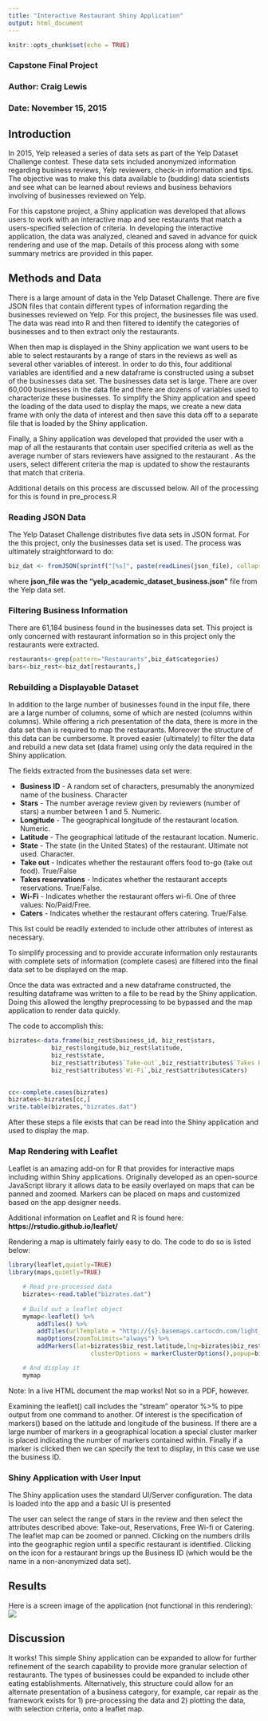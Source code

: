 ```yaml
---
title: "Interactive Restaurant Shiny Application"
output: html_document
---
```


```r
knitr::opts_chunk$set(echo = TRUE)
```

### Capstone Final Project
### Author: Craig Lewis
### Date:   November 15, 2015

## Introduction
In 2015, Yelp released a series of data sets as part of the Yelp Dataset Challenge contest. These data sets included anonymized information regarding business reviews, Yelp reviewers, check-in information and tips. The objective was to make this data available to (budding) data scientists and see what can be learned about reviews and business behaviors involving of businesses reviewed on Yelp.

For this capstone project, a Shiny application was developed that allows users to work with an interactive map and see restaurants that match a users-specified selection of criteria.  In developing the interactive application, the data was analyzed, cleaned and saved in advance for quick rendering and use of the map. Details of this process along with some summary metrics are provided in this paper. 

## Methods and Data
There is a large amount of data in the Yelp Dataset Challenge. There are five JSON files that contain different types of information regarding the businesses reviewed on Yelp. For this project, the businesses file was used. The data was read into R and then filtered to identify the categories of businesses and to then extract only the restaurants. 

When then map is displayed in the Shiny application we want users to be able to select restaurants by a range of stars in the reviews as well as several other variables of interest.  In order to do this, four additional variables are identified and a new dataframe is constructed using a subset of the businesses data set.  The businesses data set is large. There are over 60,000 businesses in the data file and there are dozens of variables used to characterize these businesses. To simplify the Shiny application and speed the loading of the data used to display the maps, we create a new data frame with only the data of interest and then save this data off to a separate file that is loaded by the Shiny application. 

Finally, a Shiny application was developed that provided the user with a map of all the restaurants that contain user specified criteria as well as the average number of stars reviewers have assigned to the restaurant . As the users, select different criteria the map is updated to show the restaurants that match that criteria. 

Additional details on this process are discussed below. All of the processing for this is found in pre_process.R


### Reading JSON Data
The Yelp Dataset Challenge distributes five data sets in JSON format. For the this project, only the businesses data set is used. The process was ultimately straightforward to do: 

```r
biz_dat <- fromJSON(sprintf("[%s]", paste(readLines(json_file), collapse=",")))
```
where **json_file was the "yelp_academic_dataset_business.json"** file from the Yelp data set. 


### Filtering Business Information
There are 61,184 business found in the businesses data set. This project is only concerned with restaurant information so in this project only the restaurants were extracted.  
```r
restaurants<-grep(pattern="Restaurants",biz_dat$categories)
bars<-biz_rest<-biz_dat[restaurants,]
```

### Rebuilding a Displayable Dataset
In addition to the large number of businesses found in the input file, there are a large number of columns, some of which are nested (columns within columns). While offering  a rich presentation of the data, there is more in the data set than is required to map the restaurants. Moreover the structure of this data can be cumbersome. It proved easier (ultimately) to filter the data and rebuild a new data set (data frame) using only the data required in the Shiny application. 

The fields extracted from the businesses data set were: 

* **Business ID** - A random set of characters, presumably the anonymized name of the business. Character
* **Stars** - The number average review given by reviewers (number of stars) a number between 1 and 5. Numeric.
* **Longitude** - The geographical longitude of the restaurant location. Numeric.
* **Latitude** - The geographical latitude of the restaurant location. Numeric. 
* **State** - The state (in the United States) of the restaurant. Ultimate not used. Character.
* **Take out** - Indicates whether the restaurant offers food to-go (take out food). True/False
* **Takes reservations** - Indicates whether the restaurant accepts reservations. True/False.
* **Wi-Fi** - Indicates whether the restaurant offers wi-fi. One of three values: No/Paid/Free.
* **Caters** - Indicates whether the restaurant offers catering. True/False.

This list could be readily extended to include other attributes of interest as necessary.

To simplify processing and to provide accurate information only restaurants with complete sets of information (complete cases) are filtered into the final data set to be displayed on the map. 

Once the data was extracted and a new dataframe constructed, the resulting dataframe was written to a file to be read by the Shiny application. Doing this allowed the lengthy preprocessing to be bypassed and the map application to render data quickly. 


The code to accomplish this: 
```r
bizrates<-data.frame(biz_rest$business_id, biz_rest$stars,
            biz_rest$longitude,biz_rest$latitude, 
            biz_rest$state,
            biz_rest$attributes$`Take-out`,biz_rest$attributes$`Takes Reservations`,
            biz_rest$attributes$`Wi-Fi`,biz_rest$attributes$Caters)
                

cc<-complete.cases(bizrates)
bizrates<-bizrates[cc,]
write.table(bizrates,"bizrates.dat")
```

After these steps a file exists that can be read into the Shiny application and used to display the map. 

### Map Rendering with Leaflet
Leaflet is an amazing add-on for R that provides for interactive maps including within Shiny applications. Originally developed as an open-source JavaScript library it allows data to be easily overlayed on maps that can be panned and zoomed. Markers can be placed on maps and customized based on the app designer needs. 

Additional information on Leaflet and R is found here: **https://rstudio.github.io/leaflet/**

Rendering a map is ultimately fairly easy to do. The code to do so is listed below:

```r

library(leaflet,quietly=TRUE)
library(maps,quietly=TRUE)

    # Read pre-processed data
    bizrates<-read.table("bizrates.dat")
    
    # Build out a leaflet object
    mymap<-leaflet() %>% 
        addTiles() %>% 
        addTiles(urlTemplate = "http://{s}.basemaps.cartocdn.com/light_all/{z}/{x}/{y}.png")  %>%  
        mapOptions(zoomToLimits="always") %>%             
        addMarkers(lat=bizrates$biz_rest.latitude,lng=bizrates$biz_rest.longitude,
                       clusterOptions = markerClusterOptions(),popup=bizrates$biz_rest.business_id) 

    # And display it
    mymap
```

Note: In a live HTML document the map works! Not so in a PDF, however. 

Examining the leaflet() call includes the "stream" operator %>% to pipe output from one command to another. Of interest is the specification of markers() based on the latitude and longitude of the business. If there are a large number of markers in a geographical location a special cluster marker is placed indicating the number of markers contained within. Finally if a marker is clicked then we can specify the text to display, in this case we use the business ID.

### Shiny Application with User Input
The Shiny application uses the standard UI/Server configuration. The data is loaded into the app and a basic UI is presented 


The user can select the range of stars in the review and then select the attributes described above: Take-out, Reservations, Free Wi-fi or Catering. The leaflet map can be zoomed or panned. Clicking on the numbers drills into the geographic region until a specific restaurant is identified. Clicking on the icon for a restaurant brings up the Business ID (which would be the name in a non-anonymized data set).

## Results
Here is a screen image of the application (not functional in this rendering):
<img src="ShinyPic.png"/>

## Discussion
It works! This simple Shiny application can be expanded to allow for further refinement of the search capability to provide more granular selection of restaurants. The types of businesses could be expanded to include other eating establishments. Alternatively, this structure could allow for an alternate presentation of a business category, for example, car repair as the framework exists for 1) pre-processing the data and 2) plotting the data, with selection criteria, onto a leaflet map. 









